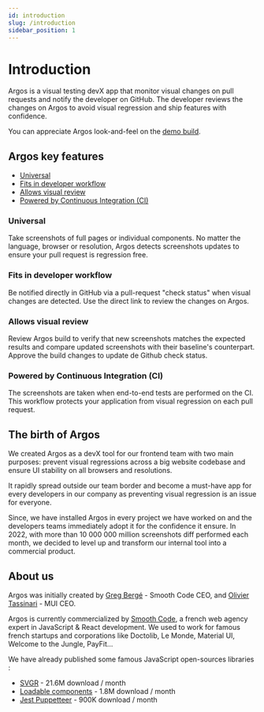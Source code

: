 ```yaml
---
id: introduction
slug: /introduction
sidebar_position: 1
---
```


# Introduction

Argos is a visual testing devX app that monitor visual changes on pull requests and notify the developer on GitHub. The developer reviews the changes on Argos to avoid visual regression and ship features with confidence.

You can appreciate Argos look-and-feel on the [demo build](https://app.argos-ci.com/lemonde/sirius/builds/15639/new).

## Argos key features

- [Universal](#universal)
- [Fits in developer workflow](#fits-in-developer-workflow)
- [Allows visual review](#allows-visual-review)
- [Powered by Continuous Integration (CI)](#powered-by-continuous-integration-ci)

### Universal

Take screenshots of full pages or individual components. No matter the language, browser or resolution, Argos detects screenshots updates to ensure your pull request is regression free.

### Fits in developer workflow

Be notified directly in GitHub via a pull-request "check status" when visual changes are detected. Use the direct link to review the changes on Argos.

### Allows visual review

Review Argos build to verify that new screenshots matches the expected results and compare updated screenshots with their baseline's counterpart. Approve the build changes to update de Github check status.

### Powered by Continuous Integration (CI)

The screenshots are taken when end-to-end tests are performed on the CI. This workflow protects your application from visual regression on each pull request.

## The birth of Argos

We created Argos as a devX tool for our frontend team with two main purposes: prevent visual regressions across a big website codebase and ensure UI stability on all browsers and resolutions.

It rapidly spread outside our team border and become a must-have app for every developers in our company as preventing visual regression is an issue for everyone.

Since, we have installed Argos in every project we have worked on and the developers teams immediately adopt it for the confidence it ensure. In 2022, with more than 10 000 000 million screenshots diff performed each month, we decided to level up and transform our internal tool into a commercial product.

## About us

Argos was initially created by [Greg Bergé](https://twitter.com/neoziro) - Smooth Code CEO, and [Olivier Tassinari](https://twitter.com/olivtassinari) - MUI CEO.

Argos is currently commercialized by [Smooth Code](https://www.smooth-code.com/), a french web agency expert in JavaScript & React development. We used to work for famous french startups and corporations like Doctolib, Le Monde, Material UI, Welcome to the Jungle, PayFit...

We have already published some famous JavaScript open-sources libraries :

- [SVGR](https://react-svgr.com/) - 21.6M download / month
- [Loadable components](https://github.com/gregberge/loadable-components) - 1.8M download / month
- [Jest Puppetteer](https://github.com/smooth-code/jest-puppeteer) - 900K download / month

